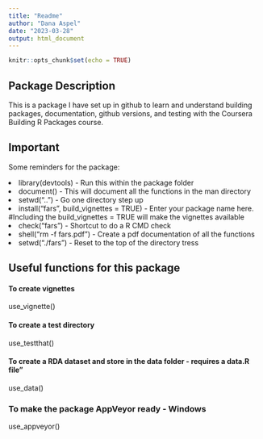 ---
title: "Readme"
author: "Dana Aspel"
date: "2023-03-28"
output: html_document
---

```{r setup, include=FALSE}
knitr::opts_chunk$set(echo = TRUE)
```

## Package Description

This is a package I have set up in github to learn and understand building packages, documentation, github versions, and testing with the Coursera Building
R Packages course. 

## Important

Some reminders for the package:

<li>library(devtools) - Run this within the package folder</li>
<li>document() - This will document all the functions in the man directory</li>
<li>setwd("..") - Go one directory step up</li>
<li>install("fars", build_vignettes = TRUE) - Enter your package name here. #Including the build_vignettes = TRUE will make the vignettes available</li>
<li>check("fars") - Shortcut to do a R CMD check </li>
<li>shell("rm -f fars.pdf") - Create a pdf documentation of all the functions</li>
<li>setwd("./fars") - Reset to the top of the directory tress </li>


## Useful functions for this package


#### To create vignettes
use_vignette() 

#### To create a test directory
use_testthat()

#### To create a RDA dataset and store in the data folder - requires a data.R file"
use_data()

### To make the package AppVeyor ready - Windows
use_appveyor()



